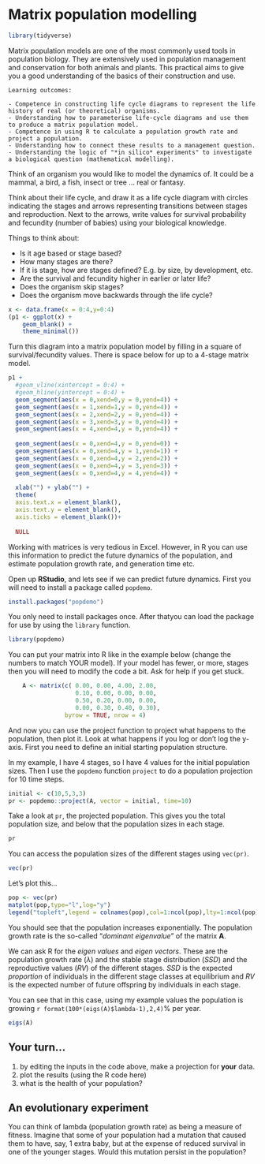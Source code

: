 # Matrix population modelling

```r
library(tidyverse)
```

Matrix population models are one of the most commonly used tools in population biology. They are extensively used in population management and conservation for both animals and plants. This practical aims to give you a good understanding of the basics of their construction and use.

```block
Learning outcomes: 

- Competence in constructing life cycle diagrams to represent the life history of real (or theoretical) organisms.
- Understanding how to parameterise life-cycle diagrams and use them to produce a matrix population model.
- Competence in using R to calculate a population growth rate and project a population.
- Understanding how to connect these results to a management question.
- Understanding the logic of "*in silico* experiments" to investigate a biological question (mathematical modelling).
```






Think of an organism you would like to model the dynamics of. It could be a mammal, a bird, a fish, insect or tree ... real or fantasy. 

Think about their life cycle, and draw it as a life cycle diagram with circles indicating the stages and arrows representing transitions between stages and reproduction. Next to the arrows, write values for survival probability and fecundity (number of babies) using your biological knowledge.

Things to think about:

* Is it age based or stage based?
* How many stages are there?
* If it is stage, how are stages defined? E.g. by size, by development, etc.
* Are the survival and fecundity higher in earlier or later life?
* Does the organism skip stages?
* Does the organism move backwards through the life cycle?

```r
x <- data.frame(x = 0:4,y=0:4)
(p1 <- ggplot(x) + 
    geom_blank() + 
    theme_minimal())
```

Turn this diagram into a matrix population model by filling in a square of survival/fecundity values. There is space below for up to a 4-stage matrix model.

```r
p1 + 
  #geom_vline(xintercept = 0:4) + 
  #geom_hline(yintercept = 0:4) +
  geom_segment(aes(x = 0,xend=0,y = 0,yend=4)) +
  geom_segment(aes(x = 1,xend=1,y = 0,yend=4)) + 
  geom_segment(aes(x = 2,xend=2,y = 0,yend=4)) +
  geom_segment(aes(x = 3,xend=3,y = 0,yend=4)) +
  geom_segment(aes(x = 4,xend=4,y = 0,yend=4)) +
  
  geom_segment(aes(x = 0,xend=4,y = 0,yend=0)) +
  geom_segment(aes(x = 0,xend=4,y = 1,yend=1)) + 
  geom_segment(aes(x = 0,xend=4,y = 2,yend=2)) +
  geom_segment(aes(x = 0,xend=4,y = 3,yend=3)) +
  geom_segment(aes(x = 0,xend=4,y = 4,yend=4)) +
  
  xlab("") + ylab("") +
  theme(
  axis.text.x = element_blank(),
  axis.text.y = element_blank(),
  axis.ticks = element_blank())+
  
  NULL
```

Working with matrices is very tedious in Excel. However, in R you can use this information to predict the future dynamics of the population, and estimate population growth rate, and generation time etc.

Open up **RStudio**, and lets see if we can predict future dynamics. First you will need to install a package called `popdemo`.

```r
install.packages("popdemo")
```
 
You only need to install packages once. After thatyou can load the package for use by using the `library` function.

```r
library(popdemo)
```

You can put your matrix into R like in the example below (change the numbers to match YOUR model). If your model has fewer, or more, stages then you will need to modify the code a bit. Ask for help if you get stuck.

```r
    A <- matrix(c( 0.00, 0.00, 4.00, 2.00,
                   0.10, 0.00, 0.00, 0.00,
                   0.50, 0.20, 0.00, 0.00,
                   0.00, 0.30, 0.40, 0.30),
                byrow = TRUE, nrow = 4)
```

And now you can use the project function to project what happens to the population, then plot it. Look at what happens if you log or don’t log the y-axis. First you need to define an initial starting population structure. 

In my example, I have 4 stages, so I have 4 values for the initial population sizes. Then I use the `popdemo` function `project` to do a population projection for 10 time steps.

```r
initial <- c(10,5,3,3)
pr <- popdemo::project(A, vector = initial, time=10)
```

Take a look at `pr`, the projected population. This gives you the total population size, and below that the population sizes in each stage. 

```r
pr
```

You can access the population sizes of the different stages using `vec(pr)`.

```r
vec(pr)
```

Let's plot this... 

```r
pop <- vec(pr)
matplot(pop,type="l",log="y")
legend("topleft",legend = colnames(pop),col=1:ncol(pop),lty=1:ncol(pop))
```

You should see that the population increases exponentially. The population growth rate is the so-called "*dominant eigenvalue*" of the matrix **A**.

We can ask R for the  *eigen values* and *eigen vectors*. These are the population growth rate ($\lambda$) and the stable stage distribution (*SSD*) and the reproductive values (*RV*) of the different stages. *SSD* is the expected *proportion* of individuals in the different stage classes at equilibrium and *RV* is the expected number of future offspring by individuals in each stage.

You can see that in this case, using my example values the population is growing `r format(100*(eigs(A)$lambda-1),2,4)`% per year.

```r
eigs(A)
```

## Your turn...


1) by editing the inputs in the code above, make a projection for **your** data.
2) plot the results (using the R code here)
3) what is the health of your population?

## An evolutionary experiment

You can think of lambda (population growth rate) as being a measure of fitness. Imagine that some of your population had a mutation that caused them to have, say, 1 extra baby, but at the expense of reduced survival in one of the younger stages. Would this mutation persist in the population?

